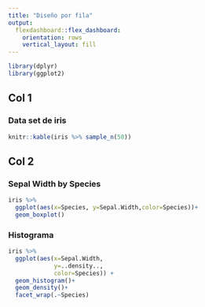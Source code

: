 ```yaml
---
title: "Diseño por fila"
output: 
  flexdashboard::flex_dashboard:
    orientation: rows
    vertical_layout: fill
---
```



```r
library(dplyr)
library(ggplot2)
```

Col 1
------------------

### Data set de iris

```r
knitr::kable(iris %>% sample_n(50))
```


Col 2
-------------------------


### Sepal Width by Species
```r
iris %>% 
  ggplot(aes(x=Species, y=Sepal.Width,color=Species))+
  geom_boxplot()
```


### Histograma

```r
iris %>%  
  ggplot(aes(x=Sepal.Width,
             y=..density.., 
             color=Species)) +
  geom_histogram()+
  geom_density()+
  facet_wrap(.~Species)
  
```







